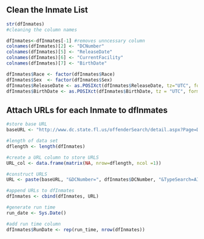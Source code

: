 ## Clean the Inmate List 

```r
str(dfInmates)
#cleaning the column names

dfInmates<-dfInmates[-1] #removes unncessary column
colnames(dfInmates)[2] <- "DCNumber"
colnames(dfInmates)[5] <- "ReleaseDate"
colnames(dfInmates)[6] <- "CurrentFacility"
colnames(dfInmates)[7] <- "BirthDate"

dfInmates$Race <- factor(dfInmates$Race)
dfInmates$Sex  <- factor(dfInmates$Sex)
dfInmates$ReleaseDate <- as.POSIXct(dfInmates$ReleaseDate, tz="UTC", format = "%m/%d/%Y")
dfInmates$BirthDate <- as.POSIXct(dfInmates$BirthDate, tz = "UTC", format = "%m/%d/%Y")

```

## Attach URLs for each Inmate to dfInmates

```r
#store base URL
baseURL <- "http://www.dc.state.fl.us/offenderSearch/detail.aspx?Page=Detail"

#length of data set 
dflength <- length(dfInmates)

#create a URL column to store URLS 
URL_col <- data.frame(matrix(NA, nrow=dflength, ncol =1))

#construct URLS 
URL <- paste(baseURL, "&DCNumber=", dfInmates$DCNumber, "&TypeSearch=AI", sep="")

#append URLs to dfInmates
dfInmates <- cbind(dfInmates, URL)

#generate run time 
run_date <- Sys.Date()

#add run time column 
dfInmates$RunDate <- rep(run_time, nrow(dfInmates))
```
